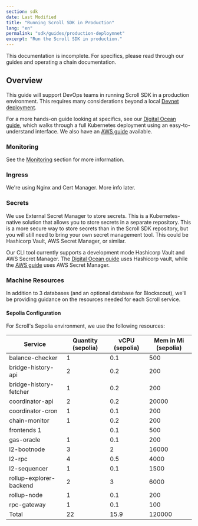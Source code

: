 ```yaml
---
section: sdk
date: Last Modified
title: "Running Scroll SDK in Production"
lang: "en"
permalink: "sdk/guides/production-deploymnet"
excerpt: "Run the Scroll SDK in production."
---
```



<Aside type="danger">
This documentation is incomplete. For specifics, please read through our guides and operating a chain documentation.
</Aside>

## Overview

This guide will support DevOps teams in running Scroll SDK in a production environment. This requires many considerations beyond a local [Devnet deployment](/en/sdk/guides/devnet-deployment).

For a more hands-on guide looking at specifics, see our [Digital Ocean guide](/en/sdk/guides/digital-ocean-alt-gas-token), which walks through a full Kubernetes deployment using an easy-to-understand interface. We also have an [AWS guide](/en/sdk/guides/aws-deployment) available.

### Monitoring

See the [Monitoring](/en/sdk/operation/monitoring) section for more information.

### Ingress

We're using Nginx and Cert Manager. More info later.

### Secrets

We use External Secret Manager to store secrets. This is a Kubernetes-native solution that allows you to store secrets in a separate repository. This is a more secure way to store secrets than in the Scroll SDK repository, but you will still need to bring your own secret management tool. This could be Hashicorp Vault, AWS Secret Manager, or similar.

Our CLI tool currently supports a development mode Hashicorp Vault and AWS Secret Manager. The [Digital Ocean guide](/en/sdk/guides/digital-ocean-alt-gas-token) uses Hashicorp vault, while the [AWS guide](/en/sdk/guides/aws-deployment) uses AWS Secret Manager.

### Machine Resources

In addition to 3 databases (and an optional database for Blockscout), we'll be providing guidance on the resources needed for each Scroll service.

#### Sepolia Configuration

For Scroll's Sepolia environment, we use the following resources:

|Service | Quantity (sepolia) | vCPU (sepolia) | Mem in Mi (sepolia) |
|----------|------------------|------------------|------------------|
| balance-checker|	1 |	0.1	|500|
| bridge-history-api |	2 |	0.2	|200|
| bridge-history-fetcher	| 1| 	0.2	|200|
| coordinator-api|	2 |	0.2	|20000|
| coordinator-cron|	1 |	0.1	|200|
| chain-monitor|	1 |	0.2	|200|
| frontends	1||	0.1	|500|
| gas-oracle|	1|	0.1	|200|
| l2-bootnode|	3	| 2	|16000|
| l2-rpc|	4	| 0.5	|4000|
| l2-sequencer|	1 |	0.1	|1500|
| rollup-explorer-backend	| 2	| 3	|6000|
| rollup-node|	1 |	0.1	|200|
| rpc-gateway|	1	| 0.1	|100|
| Total	| 22|	15.9	|120000|